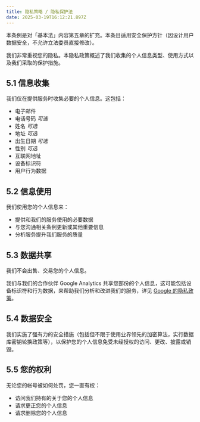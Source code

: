 ```yaml
---
title: 隐私策略 / 隐私保护法
date: 2025-03-19T16:12:21.897Z
---
```


本条例是对「基本法」内容第五章的扩充。本条目适用安全保护方针（因设计用户数据安全，不允许立法委员直接修改）。

我们非常重视您的隐私。本隐私政策概述了我们收集的个人信息类型、使用方式以及我们采取的保护措施。

## 5.1 信息收集

我们仅在提供服务时收集必要的个人信息。这包括：

- 电子邮件
- 电话号码 *可选*
- 姓名 *可选*
- 地址 *可选*
- 出生日期 *可选*
- 性别 *可选*
- 互联网地址
- 设备标识符
- 用户行为数据

## 5.2 信息使用

我们使用您的个人信息来：

- 提供和我们的服务使用的必要数据
- 与您沟通相关条例更新或其他重要信息
- 分析服务提升我们服务的质量

## 5.3 数据共享

我们不会出售、交易您的个人信息。

我们与我们的合作伙伴 Google Analytics 共享您部份的个人信息，这可能包括设备标识符和行为数据，来帮助我们分析和改进我们的服务，详见 [Google 的隐私政策](https://policies.google.com/privacy)。

## 5.4 数据安全

我们实施了强有力的安全措施（包括但不限于使用业界领先的加密算法，实行数据库密钥轮换政策等），以保护您的个人信息免受未经授权的访问、更改、披露或销毁。

## 5.5 您的权利

无论您的帐号被如何处罚，您一直有权：

- 访问我们持有的关于您的个人信息
- 请求更正您的个人信息
- 请求删除您的个人信息
